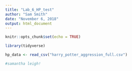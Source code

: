 ```yaml
---
title: "Lab_6_HP_test"
author: "Sam Smith"
date: "November 6, 2018"
output: html_document
---
```


```r
knitr::opts_chunk$set(echo = TRUE)
```

```r

library(tidyverse)

hp_data <- read_csv("harry_potter_aggression_full.csv")

#samantha leigh!


```

